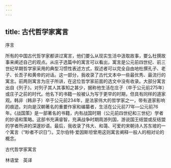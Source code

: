 ```yaml
---
---
---
```

title: 古代哲学家寓言
---




序言


所有的中国古代哲学家都讲过寓言，他们要么从现实生活中汲取故事，要么杜撰故事来阐述自己的观点。从庄子选篇中的寓言可以看出，寓言是公元前四世纪、前三世纪早期哲学家采用的典型习惯性表述方式，叙述者可以完全自由地杜撰孔子、老子、长吾子和黄帝的对话。这一部分，我收录了古代文本中一些最优秀、最流行的寓言。前两则寓言为庄子所讲，在这位哲学家前面的选文中没有收录。大部分寓言出自《列子》。对列子其人其事知之甚少，据称他生活在庄子（卒于公元前275年）或庄子之前的时代。他名下的书籍一般被认为写于更早的时期，但具有同样的道家观。韩非（韩非子）卒于公元前234年，是法家伟大的哲学家之一，带有道家影响的痕迹。刘向是汉朝著名的重要作家和编纂者，生活在公元前77年—公元前76年。《战国策》是一部著名的书籍，内有战国时期（公元前四世纪和三世纪）学者的妙语和策略。这部书充满睿智，充满战争时期周游列国，游说国王结盟或反结盟的学者所讲的深邃妙语。最后，我收录了伟大、和蔼、可爱的宋朝诗人苏东坡的一个寓言（“眇者不识日”）。艾尔伯特·爱因斯坦曾用这则寓言阐释一般人的相对论的概念。





古代哲学家寓言


林语堂　英译